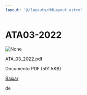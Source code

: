 ```yaml
---
layout: '@/layouts/MdLayout.astro'
---
```






ATA03-2022
==========










<Image src="https://arapiraca.ufal.br/graduacao/ciencia-da-computacao/documentos/atas-do-colegiado-e-nde/colegiado/2022/copy2_of_ata_01_2022.pdf/%2b%2bplone%2b%2bufalprofile/imgs/file-icon.png" alt="None" inferSize />

 ATA\_03\_2022.pdf  

 Documento PDF
 (591.5KB)
 

[Baixar](%40%40download/file/ATA_03_2022.pdf)























 de 












